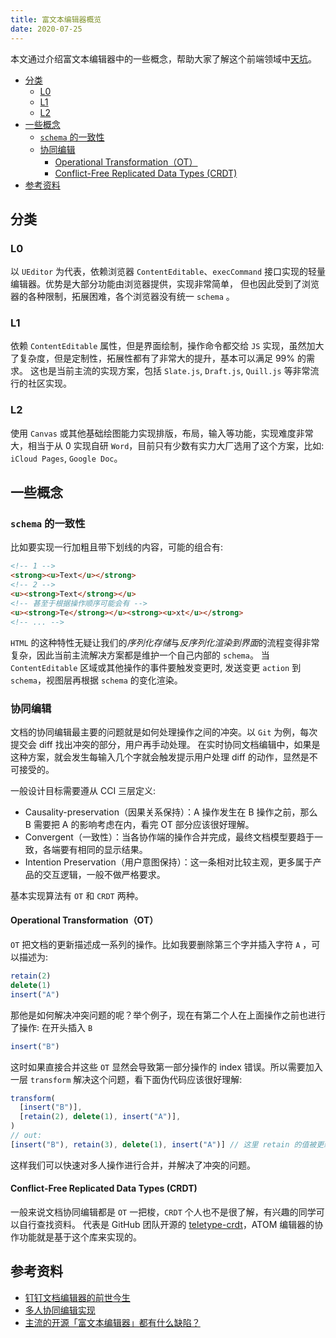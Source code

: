 ```yaml
---
title: 富文本编辑器概览
date: 2020-07-25
---
```


本文通过介绍富文本编辑器中的一些概念，帮助大家了解这个前端领域中[天坑](https://www.zhihu.com/question/38699645)。

- [分类](#分类)
  - [L0](#l0)
  - [L1](#l1)
  - [L2](#l2)
- [一些概念](#一些概念)
  - [`schema` 的一致性](#schema-的一致性)
  - [协同编辑](#协同编辑)
    - [Operational Transformation（OT）](#operational-transformationot)
    - [Conflict-Free Replicated Data Types (CRDT)](#conflict-free-replicated-data-types-crdt)
- [参考资料](#参考资料)

## 分类

### L0

以 `UEditor` 为代表，依赖浏览器 `ContentEditable`、`execCommand` 接口实现的轻量编辑器。优势是大部分功能由浏览器提供，实现非常简单，
但也因此受到了浏览器的各种限制，拓展困难，各个浏览器没有统一 `schema` 。

### L1

依赖 `ContentEditable` 属性，但是界面绘制，操作命令都交给 `JS` 实现，虽然加大了复杂度，但是定制性，拓展性都有了非常大的提升，基本可以满足 99% 的需求。
这也是当前主流的实现方案，包括 `Slate.js`, `Draft.js`, `Quill.js` 等非常流行的社区实现。

### L2

使用 `Canvas` 或其他基础绘图能力实现排版，布局，输入等功能，实现难度非常大，相当于从 0 实现自研 `Word`，目前只有少数有实力大厂选用了这个方案，比如:
`iCloud Pages`, `Google Doc`。

## 一些概念

### `schema` 的一致性

比如要实现一行加粗且带下划线的内容，可能的组合有:

```html
<!-- 1 -->
<strong><u>Text</u></strong>
<!-- 2 -->
<u><strong>Text</strong></u>
<!-- 甚至于根据操作顺序可能会有 -->
<u><strong>Te</strong></u><strong><u>xt</u></strong>
<!-- ... -->
```

`HTML` 的这种特性无疑让我们的*序列化存储*与*反序列化渲染到界面*的流程变得非常复杂，因此当前主流解决方案都是维护一个自己内部的 `schema`。
当 `ContentEditable` 区域或其他操作的事件要触发变更时, 发送变更 `action` 到 `schema`，视图层再根据 `schema` 的变化渲染。

### 协同编辑

文档的协同编辑最主要的问题就是如何处理操作之间的冲突。以 `Git` 为例，每次提交会 diff 找出冲突的部分，用户再手动处理。
在实时协同文档编辑中，如果是这种方案，就会发生每输入几个字就会触发提示用户处理 diff 的动作，显然是不可接受的。

一般设计目标需要遵从 CCI 三层定义:
- Causality-preservation（因果关系保持）：A 操作发生在 B 操作之前，那么 B 需要把 A 的影响考虑在内，看完 OT 部分应该很好理解。
- Convergent（一致性）：当各协作端的操作合并完成，最终文档模型要趋于一致，各端要有相同的显示结果。
- Intention Preservation（用户意图保持）：这一条相对比较主观，更多属于产品的交互逻辑，一般不做严格要求。

基本实现算法有 `OT` 和 `CRDT` 两种。

#### Operational Transformation（OT）

`OT` 把文档的更新描述成一系列的操作。比如我要删除第三个字并插入字符 `A` ，可以描述为:

```js
retain(2)
delete(1)
insert("A")
```

那他是如何解决冲突问题的呢？举个例子，现在有第二个人在上面操作之前也进行了操作: 在开头插入 `B`

```js
insert("B")
```

这时如果直接合并这些 `OT` 显然会导致第一部分操作的 index 错误。所以需要加入一层 `transform` 解决这个问题，看下面伪代码应该很好理解:

```js
transform(
  [insert("B")],
  [retain(2), delete(1), insert("A")],
)
// out:
[insert("B"), retain(3), delete(1), insert("A")] // 这里 retain 的值被更新了
```

这样我们可以快速对多人操作进行合并，并解决了冲突的问题。

#### Conflict-Free Replicated Data Types (CRDT)

一般来说文档协同编辑都是 `OT` 一把梭，`CRDT` 个人也不是很了解，有兴趣的同学可以自行查找资料。
代表是 GitHub 团队开源的 [teletype-crdt](https://github.com/atom/teletype-crdt)，ATOM 编辑器的协作功能就是基于这个库来实现的。

## 参考资料

- [钉钉文档编辑器的前世今生](https://zhuanlan.zhihu.com/p/157215963)
- [多人协同编辑实现](https://github.com/Aaaaash/blog/issues/10)
- [主流的开源「富文本编辑器」都有什么缺陷？](https://www.zhihu.com/question/404836496)
